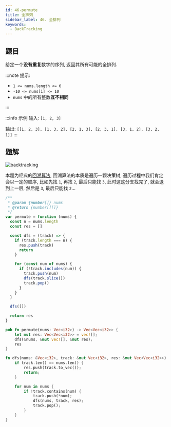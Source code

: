```yaml
---
id: 46-permute
title: 全排列
sidebar_label: 46. 全排列
keywords:
  - BackTracking
---
```


## 题目

给定一个**没有重复**数字的序列, 返回其所有可能的全排列.

:::note 提示:

- `1 <= nums.length <= 6`
- `-10 <= nums[i] <= 10`
- `nums` 中的所有整数**互不相同**

:::

:::info 示例
输入: `[1, 2, 3]`

输出: `[[1, 2, 3], [1, 3, 2], [2, 1, 3], [2, 3, 1], [3, 1, 2], [3, 2, 1]]`
:::

## 题解

![backtracking](../../static/img/backtracking.jpg)

本题为经典的[回溯算法](/algorithm-design/backtracking), 回溯算法的本质是遍历一颗决策树, 遍历过程中我们肯定会以一定的顺序, 比如先找 `1`, 再找 `2`, 最后只能找 `3`, 此时这这分支找完了, 就会退到上一层, 然后是 `3`, 最后只能找 `2`...


<Tabs>
  <TabItem value="JavaScript" label="JavaScript" default>

```js
/**
 * @param {number[]} nums
 * @return {number[][]}
 */
var permute = function (nums) {
  const n = nums.length
  const res = []

  const dfs = (track) => {
    if (track.length === n) {
      res.push(track)
      return
    }

    for (const num of nums) {
      if (!track.includes(num)) {
        track.push(num)
        dfs(track.slice())
        track.pop()
      }
    }
  }

  dfs([])

  return res
}
```

</TabItem>
<TabItem value="Rust" label="Rust">

```rust
pub fn permute(nums: Vec<i32>) -> Vec<Vec<i32>> {
    let mut res: Vec<Vec<i32>> = vec![];
    dfs(&nums, &mut vec![], &mut res);
    res
}

fn dfs(nums: &Vec<i32>, track: &mut Vec<i32>, res: &mut Vec<Vec<i32>>) {
    if track.len() == nums.len() {
        res.push(track.to_vec());
        return;
    }

    for num in nums {
        if !track.contains(num) {
            track.push(*num);
            dfs(nums, track, res);
            track.pop();
        }
    }
}
```

</TabItem>
</Tabs>

